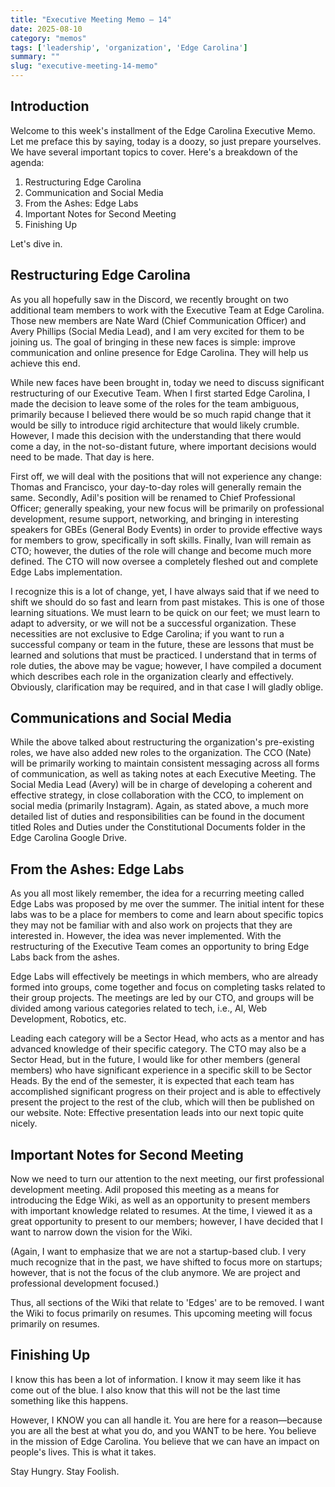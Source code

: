 ```yaml
---
title: "Executive Meeting Memo — 14"
date: 2025-08-10
category: "memos"
tags: ['leadership', 'organization', 'Edge Carolina']
summary: ""
slug: "executive-meeting-14-memo"
---
```


## Introduction

Welcome to this week's installment of the Edge Carolina Executive Memo. Let me preface this by saying, today is a doozy, so just prepare yourselves. We have several important topics to cover. Here's a breakdown of the agenda:

1. Restructuring Edge Carolina
2. Communication and Social Media
3. From the Ashes: Edge Labs
4. Important Notes for Second Meeting
5. Finishing Up

Let's dive in.

## Restructuring Edge Carolina

As you all hopefully saw in the Discord, we recently brought on two additional team members to work with the Executive Team at Edge Carolina. Those new members are Nate Ward (Chief Communication Officer) and Avery Phillips (Social Media Lead), and I am very excited for them to be joining us. The goal of bringing in these new faces is simple: improve communication and online presence for Edge Carolina. They will help us achieve this end.

While new faces have been brought in, today we need to discuss significant restructuring of our Executive Team. When I first started Edge Carolina, I made the decision to leave some of the roles for the team ambiguous, primarily because I believed there would be so much rapid change that it would be silly to introduce rigid architecture that would likely crumble. However, I made this decision with the understanding that there would come a day, in the not-so-distant future, where important decisions would need to be made. That day is here.

First off, we will deal with the positions that will not experience any change: Thomas and Francisco, your day-to-day roles will generally remain the same. Secondly, Adil's position will be renamed to Chief Professional Officer; generally speaking, your new focus will be primarily on professional development, resume support, networking, and bringing in interesting speakers for GBEs (General Body Events) in order to provide effective ways for members to grow, specifically in soft skills. Finally, Ivan will remain as CTO; however, the duties of the role will change and become much more defined. The CTO will now oversee a completely fleshed out and complete Edge Labs implementation.

I recognize this is a lot of change, yet, I have always said that if we need to shift we should do so fast and learn from past mistakes. This is one of those learning situations. We must learn to be quick on our feet; we must learn to adapt to adversity, or we will not be a successful organization. These necessities are not exclusive to Edge Carolina; if you want to run a successful company or team in the future, these are lessons that must be learned and solutions that must be practiced. I understand that in terms of role duties, the above may be vague; however, I have compiled a document which describes each role in the organization clearly and effectively. Obviously, clarification may be required, and in that case I will gladly oblige.

## Communications and Social Media

While the above talked about restructuring the organization's pre-existing roles, we have also added new roles to the organization. The CCO (Nate) will be primarily working to maintain consistent messaging across all forms of communication, as well as taking notes at each Executive Meeting. The Social Media Lead (Avery) will be in charge of developing a coherent and effective strategy, in close collaboration with the CCO, to implement on social media (primarily Instagram). Again, as stated above, a much more detailed list of duties and responsibilities can be found in the document titled Roles and Duties under the Constitutional Documents folder in the Edge Carolina Google Drive.

## From the Ashes: Edge Labs

As you all most likely remember, the idea for a recurring meeting called Edge Labs was proposed by me over the summer. The initial intent for these labs was to be a place for members to come and learn about specific topics they may not be familiar with and also work on projects that they are interested in. However, the idea was never implemented. With the restructuring of the Executive Team comes an opportunity to bring Edge Labs back from the ashes.

Edge Labs will effectively be meetings in which members, who are already formed into groups, come together and focus on completing tasks related to their group projects. The meetings are led by our CTO, and groups will be divided among various categories related to tech, i.e., AI, Web Development, Robotics, etc. 

Leading each category will be a Sector Head, who acts as a mentor and has advanced knowledge of their specific category. The CTO may also be a Sector Head, but in the future, I would like for other members (general members) who have significant experience in a specific skill to be Sector Heads. By the end of the semester, it is expected that each team has accomplished significant progress on their project and is able to effectively present the project to the rest of the club, which will then be published on our website.
Note: Effective presentation leads into our next topic quite nicely.

## Important Notes for Second Meeting

Now we need to turn our attention to the next meeting, our first professional development meeting. Adil proposed this meeting as a means for introducing the Edge Wiki, as well as an opportunity to present members with important knowledge related to resumes. At the time, I viewed it as a great opportunity to present to our members; however, I have decided that I want to narrow down the vision for the Wiki.

(Again, I want to emphasize that we are not a startup-based club. I very much recognize that in the past, we have shifted to focus more on startups; however, that is not the focus of the club anymore. We are project and professional development focused.)

Thus, all sections of the Wiki that relate to 'Edges' are to be removed. I want the Wiki to focus primarily on resumes. This upcoming meeting will focus primarily on resumes.

## Finishing Up

I know this has been a lot of information. I know it may seem like it has come out of the blue. I also know that this will not be the last time something like this happens. 

However, I KNOW you can all handle it. You are here for a reason—because you are all the best at what you do, and you WANT to be here. You believe in the mission of Edge Carolina. You believe that we can have an impact on people's lives. This is what it takes.

Stay Hungry. Stay Foolish.
